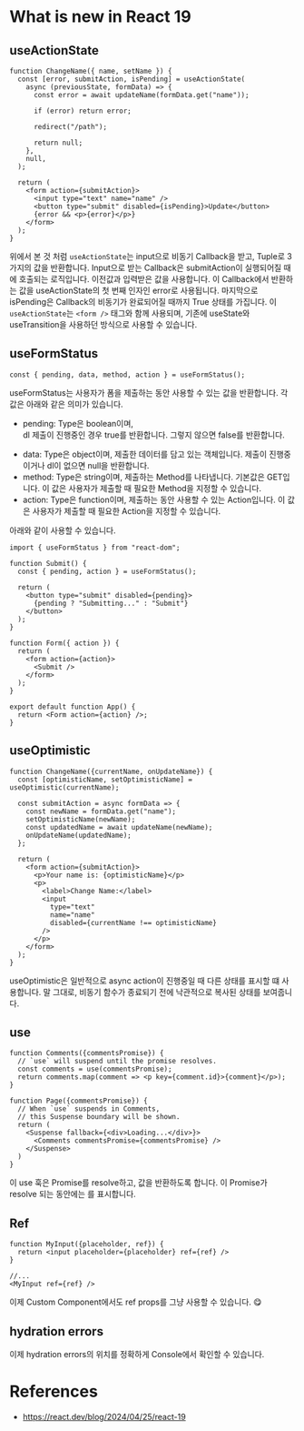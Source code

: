 # What is new in React 19

## useActionState

```tsx
function ChangeName({ name, setName }) {
  const [error, submitAction, isPending] = useActionState(
    async (previousState, formData) => {
      const error = await updateName(formData.get("name"));

      if (error) return error; 

      redirect("/path");

      return null;
    },
    null,
  );

  return (
    <form action={submitAction}>
      <input type="text" name="name" />
      <button type="submit" disabled={isPending}>Update</button>
      {error && <p>{error}</p>}
    </form>
  );
}
```

위에서 본 것 처럼 `useActionState`는 input으로 비동기 Callback을 받고, Tuple로 3가지의 값을 반환합니다. Input으로 받는 Callback은 submitAction이 실행되어질 때에 호출되는 로직입니다. 이전값과 입력받은 값을 사용합니다. 이 Callback에서 반환하는 값을 useActionState의 첫 번째 인자인 error로 사용됩니다. 마지막으로 isPending은 Callback의 비동기가 완료되어질 때까지 True 상태를 가집니다.
이 `useActionState`는 `<form />` 태그와 함께 사용되며, 기존에 useState와 useTransition을 사용하던 방식으로 사용할 수 있습니다.

## useFormStatus

```tsx
const { pending, data, method, action } = useFormStatus();
```

useFormStatus는 사용자가 폼을 제출하는 동안 사용할 수 있는 값을 반환합니다.
각 값은 아래와 같은 의미가 있습니다. 
- pending: Type은 boolean이며, <form />dl 제출이 진행중인 경우 true를 반환합니다. 그렇지 않으면 false를 반환합니다.
- data: Type은 object이며, 제출한 데이터를 담고 있는 객체입니다. 제출이 진행중이거나 <form />dl이 없으면 null을 반환합니다.
- method: Type은 string이며, 제출하는 Method를 나타냅니다. 기본값은 GET입니다. 이 값은 사용자가 제출할 때 필요한 Method을 지정할 수 있습니다.
- action: Type은 function이며, 제출하는 동안 사용할 수 있는 Action입니다. 이 값은 사용자가 제출할 때 필요한 Action을 지정할 수 있습니다.

아래와 같이 사용할 수 있습니다.

```tsx
import { useFormStatus } from "react-dom";

function Submit() {
  const { pending, action } = useFormStatus();

  return (
    <button type="submit" disabled={pending}>
      {pending ? "Submitting..." : "Submit"}
    </button>
  );
}

function Form({ action }) {
  return (
    <form action={action}>
      <Submit />
    </form>
  );
}

export default function App() {
  return <Form action={action} />;
}

```


## useOptimistic

```tsx
function ChangeName({currentName, onUpdateName}) {
  const [optimisticName, setOptimisticName] = useOptimistic(currentName);

  const submitAction = async formData => {
    const newName = formData.get("name");
    setOptimisticName(newName);
    const updatedName = await updateName(newName);
    onUpdateName(updatedName);
  };

  return (
    <form action={submitAction}>
      <p>Your name is: {optimisticName}</p>
      <p>
        <label>Change Name:</label>
        <input
          type="text"
          name="name"
          disabled={currentName !== optimisticName}
        />
      </p>
    </form>
  );
}
```

useOptimistic은 일반적으로 async action이 진행중일 때 다른 상태를 표시할 떄 사용합니다. 말 그대로, 비동기 함수가 종료되기 전에 낙관적으로 복사된 상태를 보여줍니다.

## use

```tsx
function Comments({commentsPromise}) {
  // `use` will suspend until the promise resolves.
  const comments = use(commentsPromise);
  return comments.map(comment => <p key={comment.id}>{comment}</p>);
}

function Page({commentsPromise}) {
  // When `use` suspends in Comments,
  // this Suspense boundary will be shown.
  return (
    <Suspense fallback={<div>Loading...</div>}>
      <Comments commentsPromise={commentsPromise} />
    </Suspense>
  )
}
```

이 use 훅은 Promise를 resolve하고, 값을 반환하도록 합니다. 이 Promise가 resolve 되는 동안에는 <Sespense >를 표시합니다.

## Ref

```tsx
function MyInput({placeholder, ref}) {
  return <input placeholder={placeholder} ref={ref} />
}

//...
<MyInput ref={ref} />
```

이제 Custom Component에서도 ref props를 그냥 사용할 수 있습니다. 😋

## hydration errors

이제 hydration errors의 위치를 정확하게 Console에서 확인할 수 있습니다.


# References
- https://react.dev/blog/2024/04/25/react-19